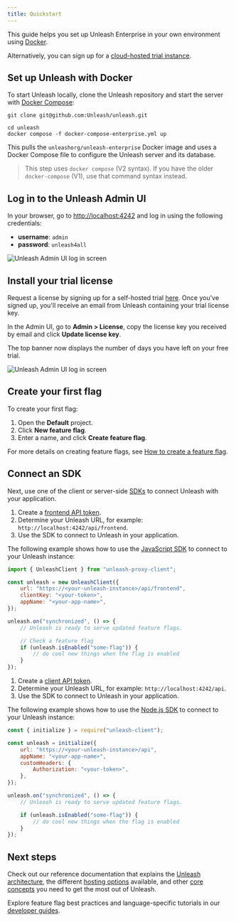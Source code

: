```yaml
---
title: Quickstart
---
```




This guide helps you set up Unleash Enterprise in your own environment using [Docker](#set-up-unleash-with-docker).

Alternatively, you can sign up for a [cloud-hosted trial instance](https://www.getunleash.io/pricing).


## Set up Unleash with Docker

To start Unleash locally, clone the Unleash repository and start the server with [Docker Compose](https://docs.docker.com/compose/):

```shell
git clone git@github.com:Unleash/unleash.git

cd unleash
docker compose -f docker-compose-enterprise.yml up
```

This pulls the `unleashorg/unleash-enterprise` Docker image and uses a Docker Compose file to configure the Unleash server and its database.

> This step uses `docker compose` (V2 syntax). If you have the older `docker-compose` (V1), use that command syntax instead.

## Log in to the Unleash Admin UI

In your browser, go to [http://localhost:4242](http://localhost:4242) and log in using the following credentials:
- **username**: `admin`
- **password**: `unleash4all`

![Unleash Admin UI log in screen](/img/quickstart-login.png)

## Install your trial license

Request a license by signing up for a self-hosted trial [here](https://www.getunleash.io/pricing). Once you've signed up, you'll receive an email from Unleash containing your trial license key.

In the Admin UI, go to **Admin > License**, copy the license key you received by email and click **Update license key**.

The top banner now displays the number of days you have left on your free trial.

![Unleash Admin UI log in screen](/img/quickstart-license.png)


## Create your first flag

To create your first flag:
1. Open the **Default** project.
2. Click **New feature flag**.
3. Enter a name, and click **Create feature flag**.

For more details on creating feature flags, see [How to create a feature flag](/how-to-create-feature-flag).

## Connect an SDK

Next, use one of the client or server-side [SDKs](/reference/sdks) to connect Unleash with your application.


<Tabs groupId="connect-sdk-quickstart">

<TabItem value="sdk-client-side" label="Connect a client-side SDK">

1. Create a [frontend API token](/reference/api-tokens-and-client-keys#frontend-tokens). 
2. Determine your Unleash URL, for example: `http://localhost:4242/api/frontend`. 
3. Use the SDK to connect to Unleash in your application.

The following example shows how to use the [JavaScript SDK](/reference/sdks/javascript-browser) to connect to your Unleash instance:

```javascript title="JavaScript SDK"
import { UnleashClient } from "unleash-proxy-client";

const unleash = new UnleashClient({
    url: "https://<your-unleash-instance>/api/frontend",
    clientKey: "<your-token>",
    appName: "<your-app-name>",
});

unleash.on("synchronized", () => {
    // Unleash is ready to serve updated feature flags.

    // Check a feature flag
    if (unleash.isEnabled("some-flag")) {
        // do cool new things when the flag is enabled
    }
});
```

</TabItem>
<TabItem value="sdk-server-side" label="Connect a server-side SDK">

1. Create a [client API token](/reference/api-tokens-and-client-keys#client-tokens).
2. Determine your Unleash URL, for example: `http://localhost:4242/api`.
3. Use the SDK to connect to Unleash in your application.

The following example shows how to use the [Node.js SDK](/reference/sdks/node) to connect to your Unleash instance:

```javascript title="Node.js SDK"
const { initialize } = require("unleash-client");

const unleash = initialize({
    url: "https://<your-unleash-instance>/api",
    appName: "<your-app-name>",
    customHeaders: {
        Authorization: "<your-token>",
    },
});

unleash.on("synchronized", () => {
    // Unleash is ready to serve updated feature flags.

    if (unleash.isEnabled("some-flag")) {
        // do cool new things when the flag is enabled
    }
});
```

</TabItem>
</Tabs>

## Next steps

Check out our reference documentation that explains the [Unleash architecture](/understanding-unleash/unleash-overview), the different [hosting options](/understanding-unleash/hosting-options) available, and other [core concepts](/reference) you need to get the most out of Unleash. 

Explore feature flag best practices and language-specific tutorials in our [developer guides](/topics).